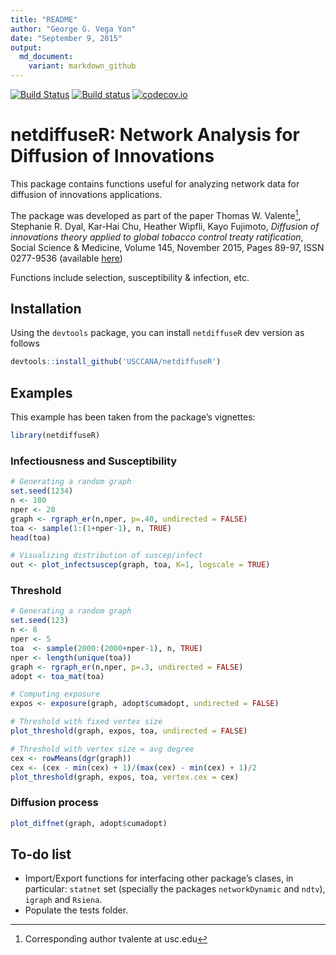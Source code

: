 ```yaml
---
title: "README"
author: "George G. Vega Yon"
date: "September 9, 2015"
output: 
  md_document:
    variant: markdown_github
---
```


[![Build Status](https://travis-ci.org/USCCANA/netdiffuseR.svg?branch=master)](https://travis-ci.org/USCCANA/netdiffuseR) [![Build status](https://ci.appveyor.com/api/projects/status/6u48wgl1lqak2jum?svg=true)](https://ci.appveyor.com/project/gvegayon/netdiffuser) [![codecov.io](https://codecov.io/github/USCCANA/netdiffuseR/coverage.svg?branch=master)](https://codecov.io/github/USCCANA/netdiffuseR?branch=master)

# netdiffuseR: Network Analysis for Diffusion of Innovations

This package contains functions useful for analyzing network data for diffusion of innovations applications.

The package was developed as part of the paper Thomas W. Valente[^correspondingauthor], Stephanie R.
Dyal, Kar-Hai Chu, Heather Wipfli, Kayo Fujimoto, *Diffusion of innovations theory applied to global tobacco control treaty ratification*,
Social Science & Medicine, Volume 145, November 2015, Pages 89-97, ISSN 0277-9536
(available [here](http://www.sciencedirect.com/science/article/pii/S027795361530143X))

[^correspondingauthor]: Corresponding author tvalente at usc.edu

Functions include selection, susceptibility & infection, etc.

## Installation

Using the `devtools` package, you can install `netdiffuseR` dev version as follows

```r
devtools::install_github('USCCANA/netdiffuseR')
```

## Examples

This example has been taken from the package's vignettes:


```r
library(netdiffuseR)
```

### Infectiousness and Susceptibility

```r
# Generating a random graph
set.seed(1234)
n <- 100
nper <- 20
graph <- rgraph_er(n,nper, p=.40, undirected = FALSE)
toa <- sample(1:(1+nper-1), n, TRUE)
head(toa)

# Visualizing distribution of suscep/infect
out <- plot_infectsuscep(graph, toa, K=1, logscale = TRUE)
```

### Threshold

```r
# Generating a random graph
set.seed(123)
n <- 6
nper <- 5
toa  <- sample(2000:(2000+nper-1), n, TRUE)
nper <- length(unique(toa))
graph <- rgraph_er(n,nper, p=.3, undirected = FALSE)
adopt <- toa_mat(toa)

# Computing exposure
expos <- exposure(graph, adopt$cumadopt, undirected = FALSE)

# Threshold with fixed vertex size
plot_threshold(graph, expos, toa, undirected = FALSE)

# Threshold with vertex size = avg degree
cex <- rowMeans(dgr(graph))
cex <- (cex - min(cex) + 1)/(max(cex) - min(cex) + 1)/2
plot_threshold(graph, expos, toa, vertex.cex = cex)
```

### Diffusion process

```r
plot_diffnet(graph, adopt$cumadopt)
```


## To-do list

- Import/Export functions for interfacing other package's clases, in particular: `statnet` set (specially the packages `networkDynamic` and `ndtv`), `igraph` and `Rsiena`.
- Populate the tests folder.

